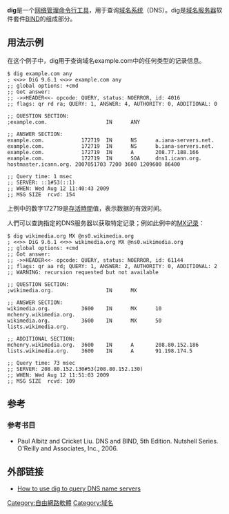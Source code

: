 {{lowercase}}'''dig'''是一个[[网络管理|网络管理]][[命令行界面|命令行工具]]，用于查询[[域名系统|域名系统]]（DNS）。dig是[[域名服务器|域名服务器]]软件套件[[BIND|BIND]]的组成部分。

== 用法示例 ==
在这个例子中，dig用于查询域名example.com中的任何类型的记录信息。
<pre style="font-size:8pt;">
$ dig example.com any
; <<>> DiG 9.6.1 <<>> example.com any
;; global options: +cmd
;; Got answer:
;; ->>HEADER<<- opcode: QUERY, status: NOERROR, id: 4016
;; flags: qr rd ra; QUERY: 1, ANSWER: 4, AUTHORITY: 0, ADDITIONAL: 0

;; QUESTION SECTION:
;example.com.                   IN      ANY

;; ANSWER SECTION:
example.com.            172719  IN      NS      a.iana-servers.net.
example.com.            172719  IN      NS      b.iana-servers.net.
example.com.            172719  IN      A       208.77.188.166
example.com.            172719  IN      SOA     dns1.icann.org. hostmaster.icann.org. 2007051703 7200 3600 1209600 86400

;; Query time: 1 msec
;; SERVER: ::1#53(::1)
;; WHEN: Wed Aug 12 11:40:43 2009
;; MSG SIZE  rcvd: 154
</pre>
上例中的数字172719是[[存活時間|存活時間]]值，表示数据的有效时间。

人們可以查詢指定的DNS服务器以获取特定记录；例如此例中的[[MX记录|MX记录]]：
<pre style="font-size:8pt;">
$ dig wikimedia.org MX @ns0.wikimedia.org
; <<>> DiG 9.6.1 <<>> wikimedia.org MX @ns0.wikimedia.org
;; global options: +cmd
;; Got answer:
;; ->>HEADER<<- opcode: QUERY, status: NOERROR, id: 61144
;; flags: qr aa rd; QUERY: 1, ANSWER: 2, AUTHORITY: 0, ADDITIONAL: 2
;; WARNING: recursion requested but not available

;; QUESTION SECTION:
;wikimedia.org.                 IN      MX

;; ANSWER SECTION:
wikimedia.org.          3600    IN      MX      10 mchenry.wikimedia.org.
wikimedia.org.          3600    IN      MX      50 lists.wikimedia.org.

;; ADDITIONAL SECTION:
mchenry.wikimedia.org.  3600    IN      A       208.80.152.186
lists.wikimedia.org.    3600    IN      A       91.198.174.5

;; Query time: 73 msec
;; SERVER: 208.80.152.130#53(208.80.152.130)
;; WHEN: Wed Aug 12 11:51:03 2009
;; MSG SIZE  rcvd: 109
</pre>

== 参考 ==

=== 参考书目 ===
* Paul Albitz and Cricket Liu. DNS and BIND, 5th Edition. Nutshell Series. O'Reilly and Associates, Inc., 2006.

== 外部链接 ==
* [https://www.madboa.com/geek/dig/#grabbing-soa-information How to use dig to query DNS name servers] {{Wayback|url=https://www.madboa.com/geek/dig/#grabbing-soa-information |date=20210422210637 }}

{{Unix命令}}
[[Category:自由網路軟體|Category:自由網路軟體]]
[[Category:域名|Category:域名]]